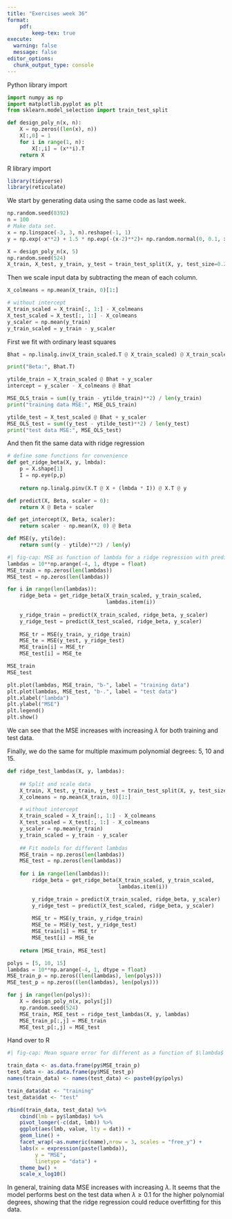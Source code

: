 ```yaml
---
title: "Exercises week 36"
format:
    pdf:
        keep-tex: true
execute: 
  warning: false
  message: false
editor_options: 
  chunk_output_type: console
---
```

Python library import

```python
import numpy as np
import matplotlib.pyplot as plt
from sklearn.model_selection import train_test_split

def design_poly_n(x, n):
    X = np.zeros((len(x), n))
    X[:,0] = 1
    for i in range(1, n):
        X[:,i] = (x**i).T
    return X
```

R library import

```r
library(tidyverse)
library(reticulate)
```


We start by generating data using the same code as last week.

```python
np.random.seed(8392)
n = 100
# Make data set.
x = np.linspace(-3, 3, n).reshape(-1, 1)
y = np.exp(-x**2) + 1.5 * np.exp(-(x-2)**2)+ np.random.normal(0, 0.1, x.shape)

X = design_poly_n(x, 5)
np.random.seed(524)
X_train, X_test, y_train, y_test = train_test_split(X, y, test_size=0.2)

```

Then we scale input data by subtracting the mean of each column.

```python
X_colmeans = np.mean(X_train, 0)[1:]

# without intercept
X_train_scaled = X_train[:, 1:] - X_colmeans
X_test_scaled = X_test[:, 1:] - X_colmeans
y_scaler = np.mean(y_train)
y_train_scaled = y_train - y_scaler
```

First we fit with ordinary least squares

```python
Bhat = np.linalg.inv(X_train_scaled.T @ X_train_scaled) @ X_train_scaled.T @ y_train_scaled

print("Beta:", Bhat.T)

ytilde_train = X_train_scaled @ Bhat + y_scaler
intercept = y_scaler - X_colmeans @ Bhat

MSE_OLS_train = sum((y_train - ytilde_train)**2) / len(y_train)
print("training data MSE:", MSE_OLS_train)

ytilde_test = X_test_scaled @ Bhat + y_scaler 
MSE_OLS_test = sum((y_test - ytilde_test)**2) / len(y_test)
print("test data MSE:", MSE_OLS_test)
```

And then fit the same data with ridge regression

```python
# define some functions for convenience
def get_ridge_beta(X, y, lmbda):
    p = X.shape[1]
    I = np.eye(p,p)
    
    return np.linalg.pinv(X.T @ X + (lmbda * I)) @ X.T @ y

def predict(X, Beta, scaler = 0):
    return X @ Beta + scaler

def get_intercept(X, Beta, scaler):
    return scaler - np.mean(X, 0) @ Beta

def MSE(y, ytilde):
    return sum((y - ytilde)**2) / len(y)

```

```python
#| fig-cap: MSE as function of lambda for a ridge regression with predictors up to a 5th degree polynomial.
lambdas = 10**np.arange(-4, 1, dtype = float)
MSE_train = np.zeros(len(lambdas))
MSE_test = np.zeros(len(lambdas))

for i in range(len(lambdas)):
    ridge_beta = get_ridge_beta(X_train_scaled, y_train_scaled, 
                                lambdas.item(i))
    
    y_ridge_train = predict(X_train_scaled, ridge_beta, y_scaler)
    y_ridge_test = predict(X_test_scaled, ridge_beta, y_scaler)
    
    MSE_tr = MSE(y_train, y_ridge_train)
    MSE_te = MSE(y_test, y_ridge_test)
    MSE_train[i] = MSE_tr
    MSE_test[i] = MSE_te

MSE_train
MSE_test

plt.plot(lambdas, MSE_train, "b-", label = "training data")
plt.plot(lambdas, MSE_test, "b-.", label = "test data")
plt.xlabel("lambda")
plt.ylabel("MSE")
plt.legend()
plt.show()
```

We can see that the MSE increases with increasing $\lambda$ for both training and test data.

Finally, we do the same for multiple maximum polynomial degrees: 5, 10 and 15.

```python
def ridge_test_lambdas(X, y, lambdas):
    
    ## Split and scale data
    X_train, X_test, y_train, y_test = train_test_split(X, y, test_size=0.2)
    X_colmeans = np.mean(X_train, 0)[1:]

    # without intercept
    X_train_scaled = X_train[:, 1:] - X_colmeans
    X_test_scaled = X_test[:, 1:] - X_colmeans
    y_scaler = np.mean(y_train)
    y_train_scaled = y_train - y_scaler
    
    ## Fit models for different lambdas
    MSE_train = np.zeros(len(lambdas))
    MSE_test = np.zeros(len(lambdas))
    
    for i in range(len(lambdas)):
        ridge_beta = get_ridge_beta(X_train_scaled, y_train_scaled,
                                    lambdas.item(i))

        y_ridge_train = predict(X_train_scaled, ridge_beta, y_scaler)
        y_ridge_test = predict(X_test_scaled, ridge_beta, y_scaler)
        
        MSE_tr = MSE(y_train, y_ridge_train)
        MSE_te = MSE(y_test, y_ridge_test)
        MSE_train[i] = MSE_tr
        MSE_test[i] = MSE_te
    
    return [MSE_train, MSE_test]

```

```python
polys = [5, 10, 15]
lambdas = 10**np.arange(-4, 1, dtype = float)
MSE_train_p = np.zeros((len(lambdas), len(polys)))
MSE_test_p = np.zeros((len(lambdas), len(polys)))

for j in range(len(polys)):
    X = design_poly_n(x, polys[j])
    np.random.seed(524)
    MSE_train, MSE_test = ridge_test_lambdas(X, y, lambdas)
    MSE_train_p[:,j] = MSE_train
    MSE_test_p[:,j] = MSE_test

```

Hand over to R

```r
#| fig-cap: Mean square error for different as a function of $\lambda$ for fits with predictors of polynomial degree up to 5, 10 and 15. Note individual Y-axis on each plot to emphasize patterns in the data.

train_data <- as.data.frame(py$MSE_train_p)
test_data <- as.data.frame(py$MSE_test_p)
names(train_data) <- names(test_data) <- paste0(py$polys)

train_data$dat <- "training"
test_data$dat <- "test"

rbind(train_data, test_data) %>%
    cbind(lmb = py$lambdas) %>%
    pivot_longer(-c(dat, lmb)) %>%
    ggplot(aes(lmb, value, lty = dat)) +
    geom_line() +
    facet_wrap(~as.numeric(name),nrow = 3, scales = "free_y") +
    labs(x = expression(paste(lambda)),
         y = "MSE",
         linetype = "data") +
    theme_bw() +
    scale_x_log10()

```

In general, training data MSE increases with increasing $\lambda$. It seems that the model performs best on the test data when $\lambda \ge 0.1$ for the higher polynomial degrees, showing that the ridge regression could reduce overfitting for this data. 